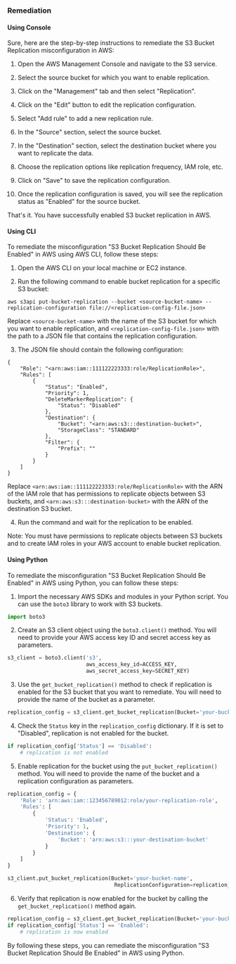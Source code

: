 ### Remediation

#### Using Console

Sure, here are the step-by-step instructions to remediate the S3 Bucket Replication misconfiguration in AWS:

1. Open the AWS Management Console and navigate to the S3 service.

2. Select the source bucket for which you want to enable replication.

3. Click on the "Management" tab and then select "Replication".

4. Click on the "Edit" button to edit the replication configuration.

5. Select "Add rule" to add a new replication rule.

6. In the "Source" section, select the source bucket.

7. In the "Destination" section, select the destination bucket where you want to replicate the data.

8. Choose the replication options like replication frequency, IAM role, etc.

9. Click on "Save" to save the replication configuration.

10. Once the replication configuration is saved, you will see the replication status as "Enabled" for the source bucket.

That's it. You have successfully enabled S3 bucket replication in AWS.

#### Using CLI

To remediate the misconfiguration "S3 Bucket Replication Should Be Enabled" in AWS using AWS CLI, follow these steps:

1. Open the AWS CLI on your local machine or EC2 instance.

2. Run the following command to enable bucket replication for a specific S3 bucket:

```
aws s3api put-bucket-replication --bucket <source-bucket-name> --replication-configuration file://<replication-config-file.json>
```

Replace `<source-bucket-name>` with the name of the S3 bucket for which you want to enable replication, and `<replication-config-file.json>` with the path to a JSON file that contains the replication configuration.

3. The JSON file should contain the following configuration:

```
{
    "Role": "<arn:aws:iam::111122223333:role/ReplicationRole>",
    "Rules": [
        {
            "Status": "Enabled",
            "Priority": 1,
            "DeleteMarkerReplication": {
                "Status": "Disabled"
            },
            "Destination": {
                "Bucket": "<arn:aws:s3:::destination-bucket>",
                "StorageClass": "STANDARD"
            },
            "Filter": {
                "Prefix": ""
            }
        }
    ]
}
```

Replace `<arn:aws:iam::111122223333:role/ReplicationRole>` with the ARN of the IAM role that has permissions to replicate objects between S3 buckets, and `<arn:aws:s3:::destination-bucket>` with the ARN of the destination S3 bucket.

4. Run the command and wait for the replication to be enabled.

Note: You must have permissions to replicate objects between S3 buckets and to create IAM roles in your AWS account to enable bucket replication.

#### Using Python

To remediate the misconfiguration "S3 Bucket Replication Should Be Enabled" in AWS using Python, you can follow these steps:

1. Import the necessary AWS SDKs and modules in your Python script. You can use the `boto3` library to work with S3 buckets.

```python
import boto3
```

2. Create an S3 client object using the `boto3.client()` method. You will need to provide your AWS access key ID and secret access key as parameters.

```python
s3_client = boto3.client('s3',
                         aws_access_key_id=ACCESS_KEY,
                         aws_secret_access_key=SECRET_KEY)
```

3. Use the `get_bucket_replication()` method to check if replication is enabled for the S3 bucket that you want to remediate. You will need to provide the name of the bucket as a parameter.

```python
replication_config = s3_client.get_bucket_replication(Bucket='your-bucket-name')
```

4. Check the `Status` key in the `replication_config` dictionary. If it is set to "Disabled", replication is not enabled for the bucket.

```python
if replication_config['Status'] == 'Disabled':
    # replication is not enabled
```

5. Enable replication for the bucket using the `put_bucket_replication()` method. You will need to provide the name of the bucket and a replication configuration as parameters.

```python
replication_config = {
    'Role': 'arn:aws:iam::123456789012:role/your-replication-role',
    'Rules': [
        {
            'Status': 'Enabled',
            'Priority': 1,
            'Destination': {
                'Bucket': 'arn:aws:s3:::your-destination-bucket'
            }
        }
    ]
}

s3_client.put_bucket_replication(Bucket='your-bucket-name',
                                  ReplicationConfiguration=replication_config)
```

6. Verify that replication is now enabled for the bucket by calling the `get_bucket_replication()` method again.

```python
replication_config = s3_client.get_bucket_replication(Bucket='your-bucket-name')
if replication_config['Status'] == 'Enabled':
    # replication is now enabled
```

By following these steps, you can remediate the misconfiguration "S3 Bucket Replication Should Be Enabled" in AWS using Python.

